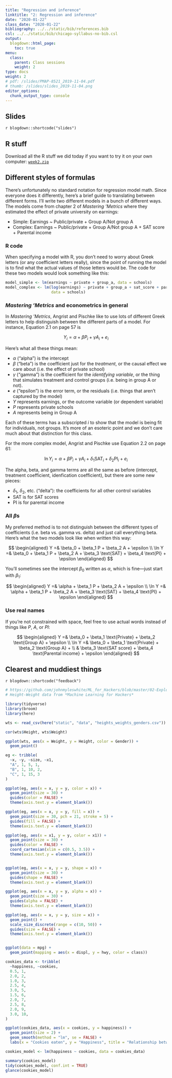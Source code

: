 ```yaml
---
title: "Regression and inference"
linktitle: "2: Regression and inference"
date: "2020-01-22"
class_date: "2020-01-22"
bibliography: ../../static/bib/references.bib
csl: ../../static/bib/chicago-syllabus-no-bib.csl
output:
  blogdown::html_page:
    toc: true
menu:
  class:
    parent: Class sessions
    weight: 2
type: docs
weight: 2
# pdf: /slides/PMAP-8521_2019-11-04.pdf
# thumb: /slides/slides_2019-11-04.png
editor_options: 
  chunk_output_type: console
---
```


## Slides

`r blogdown::shortcode("slides")`


## R stuff

Download all the R stuff we did today if you want to try it on your own computer: [<i class="fas fa-file-archive"></i> `week2.zip`](/projects/week-2.zip)


## Different styles of formulas

There's unfortunately no standard notation for regression model math. Since everyone does it differently, here's a brief guide to translating between different forms. I'll write two different models in a bunch of different ways. The models come from chapter 2 of *Mastering 'Metrics* where they estimated the effect of private university on earnings:

- Simple: Earnings ~ Public/private + Group A/Not group A
- Complex: Earnings ~ Public/private + Group A/Not group A + SAT score + Parental income

### R code

When specifying a model with R, you don't need to worry about Greek letters (or any coefficient letters really), since the point of running the model is to find what the actual values of those letters would be. 
The code for these two models would look something like this:

```r
model_simple <- lm(earnings ~ private + group_a, data = schools)
model_complex <- lm(log(earnings) ~ private + group_a + sat_score + parental_income,
                    data = schools)
```

### *Mastering 'Metrics* and econometrics in general

In *Mastering 'Metrics*, Angrist and Pischke like to use lots of different Greek letters to help distinguish between the different parts of a model. For instance, Equation 2.1 on page 57 is

$$
Y_i = \alpha + \beta P_i + \gamma A_i + e_i
$$

Here's what all these things mean: 

- $\alpha$ ("alpha") is the intercept
- $\beta$ ("beta") is the coefficient just for the *treatment*, or the causal effect we care about (i.e. the effect of private school)
- $\gamma$ ("gamma") is the coefficient for the *identifying variable*, or the thing that simulates treatment and control groups (i.e. being in group A or not). 
- $e$ ("epsilon") is the error term, or the residuals (i.e. things that aren't captured by the model)
- $Y$ represents earnings, or the outcome variable (or dependent variable)
- $P$ represents private schools
- $A$ represents being in Group A

Each of these terms has a subscripted *i* to show that the model is being fit for individuals, not groups. It's more of an esoteric point and we don't care much about that distinction for this class.

For the more complex model, Angrist and Pischke use Equation 2.2 on page 61:

$$
\ln Y_i = \alpha + \beta P_i + \gamma A_i + \delta_1 \text{SAT}_i + \delta_2 \text{PI}_i + e_i
$$

The alpha, beta, and gamma terms are all the same as before (intercept, treatment coefficient, idenfication coefficient), but there are some new pieces:

- $\delta_1$, $\delta_2$, etc. ("delta"): the coefficients for all other control variables
- SAT is for SAT scores
- PI is for parental income

### All $\beta$s

My preferred method is to not distinguish between the different types of coefficients (i.e. beta vs. gamma vs. delta) and just call everything beta. Here's what the two models look like when written this way:

$$
\begin{aligned}
Y =& \beta_0 + \beta_1 P + \beta_2 A + \epsilon \\
\ln Y =& \beta_0 + \beta_1 P + \beta_2 A + \beta_3 \text{SAT} + \beta_4 \text{PI} + \epsilon
\end{aligned}
$$

You'll sometimes see the intercept $\beta_0$ written as $\alpha$, which is fine—just start with $\beta_1$:

$$
\begin{aligned}
Y =& \alpha + \beta_1 P + \beta_2 A + \epsilon \\
\ln Y =& \alpha + \beta_1 P + \beta_2 A + \beta_3 \text{SAT} + \beta_4 \text{PI} + \epsilon
\end{aligned}
$$

### Use real names

If you're not constrained with space, feel free to use actual words instead of things like $P$, $A$, or $PI$:

$$
\begin{aligned}
Y =& \beta_0 + \beta_1 \text{Private} + \beta_2 \text{Group A} + \epsilon \\
\ln Y =& \beta_0 + \beta_1 \text{Private} + \beta_2 \text{Group A} + \\
& \beta_3 \text{SAT score} + \beta_4 \text{Parental income} + \epsilon
\end{aligned}
$$


## Clearest and muddiest things

`r blogdown::shortcode("feedback")`


```r
# https://github.com/johnmyleswhite/ML_for_Hackers/blob/master/02-Exploration/data/01_heights_weights_genders.csv
# Height-Weight data from *Machine Learning for Hackers*

library(tidyverse)
library(broom)
library(here)

wts <- read_csv(here("static", "data", "heights_weights_genders.csv"))

cor(wts$Height, wts$Weight)

ggplot(wts, aes(x = Weight, y = Height, color = Gender)) +
  geom_point()

eg <- tribble(
  ~x, ~y, ~size, ~x1,
  "A", 1, 5, 1,
  "B", 1, 10, 2,
  "C", 1, 15, 3
)

ggplot(eg, aes(x = x, y = y, color = x)) +
  geom_point(size = 30) +
  guides(color = FALSE) +
  theme(axis.text.y = element_blank())

ggplot(eg, aes(x = x, y = y, fill = x)) +
  geom_point(size = 30, pch = 21, stroke = 5) +
  guides(fill = FALSE) +
  theme(axis.text.y = element_blank())

ggplot(eg, aes(x = x1, y = y, color = x1)) +
  geom_point(size = 30) +
  guides(color = FALSE) +
  coord_cartesian(xlim = c(0.5, 3.5)) +
  theme(axis.text.y = element_blank())


ggplot(eg, aes(x = x, y = y, shape = x)) +
  geom_point(size = 30) +
  guides(shape = FALSE) +
  theme(axis.text.y = element_blank())

ggplot(eg, aes(x = x, y = y, alpha = x)) +
  geom_point(size = 30) +
  guides(alpha = FALSE) +
  theme(axis.text.y = element_blank())

ggplot(eg, aes(x = x, y = y, size = x)) +
  geom_point() +
  scale_size_discrete(range = c(10, 50)) +
  guides(size = FALSE) +
  theme(axis.text.y = element_blank())


ggplot(data = mpg) +
  geom_point(mapping = aes(x = displ, y = hwy, color = class))

cookies_data <- tribble(
  ~happiness, ~cookies,
  0.5, 1,
  2.0, 2,
  1.0, 3,
  2.5, 4,
  3.0, 5,
  1.5, 6,
  2.0, 7,
  2.5, 8,
  2.0, 9,
  3.0, 10,
)

ggplot(cookies_data, aes(x = cookies, y = happiness)) +
  geom_point(size = 2) +
  geom_smooth(method = "lm", se = FALSE) +
  labs(x = "Cookies eaten", y = "Happiness", title = "Relationship between cookies and happiness")

cookies_model <- lm(happiness ~ cookies, data = cookies_data)

summary(cookies_model)
tidy(cookies_model, conf.int = TRUE)
glance(cookies_model)
```


